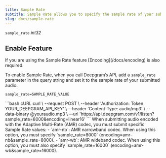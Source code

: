 ```yaml
---
title: Sample Rate
subtitle: Sample Rate allows you to specify the sample rate of your submitted audio.
slug: docs/sample-rate
---
```


`sample_rate` *int32*

<div class="flex flex-row gap-2">
  <Markdown src="../snippets/stt-batch-unavailable.mdx" /> <Markdown src="../snippets/stt-stream-available.mdx" /> <Markdown src="../snippets/all-available-languages.mdx" />
</div>

## Enable Feature

<Info>
  If you are using the Sample Rate feature [Encoding](/docs/encoding) is also required.
</Info>

To enable Sample Rate, when you call Deepgram’s API, add a `sample_rate` parameter in the query string and set it to the sample rate of your submitted audio.

`sample_rate=SAMPLE_RATE_VALUE`

<CodeGroup>
  ```bash cURL
  curl \
    --request POST \
    --header 'Authorization: Token YOUR_DEEPGRAM_API_KEY' \
    --header 'Content-Type: audio/mp3' \
    --data-binary @youraudio.mp3 \
    --url 'https://api.deepgram.com/v1/listen?sample_rate=8000&encoding=linear16'
  ```
</CodeGroup>

<Warning>
  When submitting audio encoded with the Adaptive Multi-Rate (AMR) codec, you must submit specific Sample Rate values:
  - `amr-nb`: AMR narrowband codec. When using this option, you must specify `sample_rate=8000` (encoding=amr-nb&sample_rate=8000).
  - `amr-wb`: AMR wideband codec. When using this option, you must also specify `sample_rate=16000` (encoding=amr-wb&sample_rate=16000).
</Warning>
